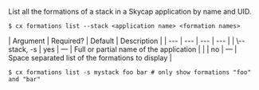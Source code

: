 List all the formations of a stack in a Skycap application by name and UID.

<Tabs >
<Tab label="Usage">

```shell
$ cx formations list --stack <application name> <formation names>
```
</Tab>
    
<Tab label="arguments">
| Argument | Required? | Default | Description |
|  ---  |  ---  |  ---  |  ---  |
| \--stack, -s <application name> | yes | — | Full or partial name of the application |
| <formation names> | no | — | Space separated list of the formations to display |
</Tab>
<Tab label="examples">

```shell
$ cx formations list -s mystack foo bar # only show formations "foo" and "bar"
```

</Tab>
</Tabs>